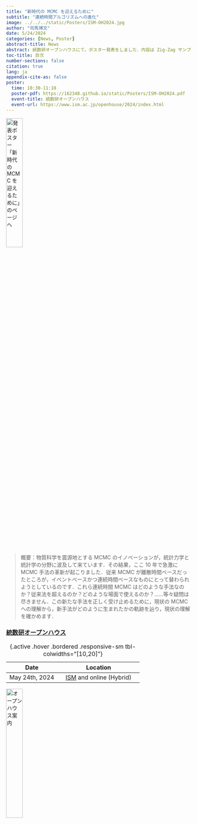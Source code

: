 ```yaml
---
title: "新時代の MCMC を迎えるために"
subtitle: "連続時間アルゴリズムへの進化"
image: ../../../static/Posters/ISM-OH2024.jpg
author: "司馬博文"
date: 5/24/2024
categories: [News, Poster]
abstract-title: News
abstract: 統数研オープンハウスにて，ポスター発表をしました．内容は Zig-Zag サンプラーという新たな連続時間 MCMC 手法を，少しでも身近に感じてもらえるように，歴史的変遷の中に位置付けて紹介しました．特に，メトロポリス・ヘイスティングス法 → その非対称化（リフティング） → Zig-Zag サンプラーという発展の軌跡を，シミュレーション結果を通じて説明しました．
toc-title: 目次
number-sections: false
citation: true
lang: ja
appendix-cite-as: false
poster:
  time: 10:30-11:10
  poster-pdf: https://162348.github.io/static/Posters/ISM-OH2024.pdf
  event-title: 統数研オープンハウス
  event-url: https://www.ism.ac.jp/openhouse/2024/index.html
---
```


[![発表ポスター「新時代の MCMC を迎えるために」のページへ](../../../static/Posters/ISM-OH2024.jpg){width=30%}](../Computation/MCMC.qmd)

> 概要：物質科学を震源地とする MCMC のイノベーションが，統計力学と統計学の分野に波及して来ています．その結果，ここ 10 年で急激に MCMC 手法の革新が起こりました．従来 MCMC が離散時間ベースだったところが，イベントベースかつ連続時間ベースなものにとって替わられようとしているのです．これら連続時間 MCMC はどのような手法なのか？従来法を超えるのか？どのような場面で使えるのか？……等々疑問は尽きません．この新たな手法を正しく受け止めるために，現状の MCMC への理解から，新手法がどのように生まれたかの軌跡を辿り，現状の理解を確かめます．

### [統数研オープンハウス](https://www.ism.ac.jp/openhouse/2024/index.html) {#sec-ISM-openhouse2024}

| Date | Location |
|:---:|:------:|
| May 24th, 2024 | [ISM](https://www.ism.ac.jp/access/index_j.html) and online (Hybrid) |

: {.active .hover .bordered .responsive-sm tbl-colwidths="[10,20]"}

[![オープンハウス案内](../../../static/Files/2024ポスター.jpg){width=30%}](https://www.ism.ac.jp/openhouse/2024/index.html)

